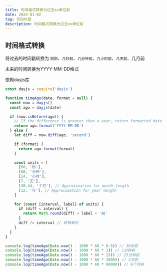 ---
title: 时间格式转换为过去xx单位前
date: 2024-01-02
tag: 代码片段
description: 时间格式转换为过去xx单位前
---

## 时间格式转换

将过去的时间戳转换为 `刚刚`、`几秒前`、`几分钟前`、`几小时前`、`几天前`、几月前

未来的时间转换为YYYY-MM-DD格式

依赖dayjs库

```js
const dayjs = require('dayjs')

function timeAgo(date, format = null) {
  const now = dayjs()
  const ago = dayjs(date)

  if (now.isBefore(ago)) {
    // If the difference is greater than a year, return formatted date
    return ago.format('YYYY-MM-DD')
  } else {
    let diff = now.diff(ago, 'second')

    if (format) {
      return ago.format(format)
    }

    const units = [
      [60, '秒'],
      [60, '分钟'],
      [24, '小时'],
      [7, '天'],
      [30.44, '个月'], // Approximation for month length
      [12, '年'], // Approximation for year length
    ]

    for (const [interval, label] of units) {
      if (diff < interval) {
        return Math.round(diff) + label + '前'
      }
      diff /= interval // 转换单位
    }
  }
}

console.log(timeAgo(Date.now() - 1000 * 60 * 0.5)) // 30秒前
console.log(timeAgo(Date.now() - 1000 * 60 * 1)) // 1分钟前
console.log(timeAgo(Date.now() - 1000 * 60 * 25)) // 25分钟前
console.log(timeAgo(Date.now() - 1000 * 60 * 3000)) // 2天前
console.log(timeAgo(Date.now() - 1000 * 60 * 60000)) // 6个月前
```

